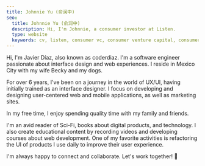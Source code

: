 ```yaml
---
title: Johnnie Yu (俞润中)
seo:
  title: Johnnie Yu (俞润中)
  description: Hi, I'm Johnnie, a consumer investor at Listen.
  type: website
  keywords: cv, listen, consumer vc, consumer venture capital, consumer investing
---
```


Hi, I'm Javier Díaz, also known as coderdiaz. I'm a software engineer passionate about interface design and web experiences. I reside in Mexico City with my wife Becky and my dogs.

For over 6 years, I've been on a journey in the world of UX/UI, having initially trained as an interface designer. I focus on developing and designing user-centered web and mobile applications, as well as marketing sites.

In my free time, I enjoy spending quality time with my family and friends.

I'm an avid reader of Sci-Fi, books about digital products, and technology. I also create educational content by recording videos and developing courses about web development. One of my favorite activities is refactoring the UI of products I use daily to improve their user experience.

I'm always happy to connect and collaborate. Let's work together! 🧡